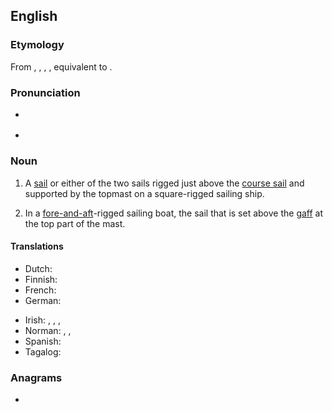 ==English==

===Etymology===
From {{inh|en|enm|topsail}}, {{m|enm|topsayl}}, {{m|enm|topseyle}}, {{m|enm|topsaill}}, equivalent to {{af|en|top|sail}}.

===Pronunciation===
* {{a|US}} {{IPA|lang=en|/ˈtɑp.seɪl/|/ˈtɑp.səl/}}
* {{a|UK}} {{IPA|lang=en|/ˈtɒp.seɪl/|/ˈtɒp.səl/}}
{{rfap|lang=en}}

===Noun===
{{en-noun}}

# {{lb|en|nautical}} A [[sail]] or either of the two sails rigged just above the [[course sail]] and supported by the topmast on a square-rigged sailing ship.
# {{lb|en|nautical}} In a [[fore-and-aft]]-rigged sailing boat, the sail that is set above the [[gaff]] at the top part of the mast.

====Translations====
{{trans-top|sail above the course sail}}
* Dutch: {{t|nl|bovenzeil|n}}
* Finnish: {{t|fi|märssypurje}}
* French: {{t+|fr|hunier|m}}
* German: {{t|de|Toppsegel|n}}
{{trans-mid}}
* Irish: {{t|ga|bairbíneach|m}}, {{t|ga|barréadach|m}}, {{t|ga|barrsheol|m}}, {{t|ga|seol bairr|m}}
* Norman: {{t|nrf|heune|f}}, {{t|nrf|heuniéthe|f}}, {{t|nrf|tâp-sèle|f}}
* Spanish: {{t+|es|gavia|f}}
* Tagalog: {{t|tl|gabya}}
{{trans-bottom}}

===Anagrams===
* {{anagrams|en|a=ailopst|'ospital|apostil}}